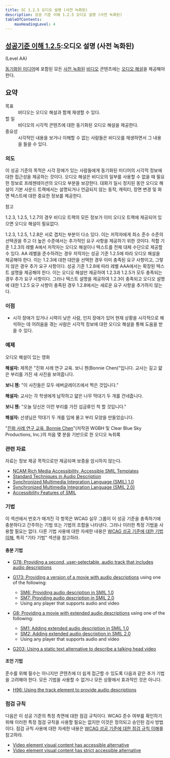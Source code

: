 ```yaml
---
title: SC 1.2.5 오디오 설명 (사전 녹화된)
description: 성공 기준 이해 1.2.5 오디오 설명 (사전 녹화된)
tableOfContents:
    maxHeadingLevel: 4
---
```



## [성공기준 이해 1.2.5](https://w3.org/TR/WCAG22#audio-description-prerecorded):오디오 설명 (사전 녹화된) 

(Level AA)

<Card title="성공 기준 (SC)"></Card>

[동기화된 미디어](../../../glossary/synchronized-media)에 포함된 모든 [사전 녹화된](../../../glossary/prerecorded) [비디오](../../../glossary/video) 콘텐츠에는 [오디오 해설](../../../glossary/audio-description)을 제공해야 한다.

## 요약

<dl>
<dt>목표</dt>
<dd>비디오는 오디오 해설과 함께 재생할 수 있다.</dd>
<dt>할 일</dt>
<dd>비디오의 시각적 콘텐츠에 대한 동기화된 오디오 해설을 제공한다.</dd>
<dt>중요성</dt>
<dd>시각적인 내용을 보거나 이해할 수 없는 사람들은 비디오를 재생하면서 그 내용을 들을 수 있다.</dd>
</dl>

### 의도

이 성공 기준의 목적은 시각 장애가 있는 사람들에게 동기화된 미디어의 시각적 정보에 대한 접근성을 제공하는 것이다. 오디오 해설은 비디오의 일부를 사용할 수 없을 때 필요한 정보로 프레젠테이션의 오디오 부분을 보강한다. 대화가 일시 정지된 동안 오디오 해설이 기본 사운드 트랙에서는 설명되거나 언급되지 않는 동작, 캐릭터, 장면 변경 및 화면 텍스트에 대한 중요한 정보를 제공한다.

참고

1.2.3, 1.2.5, 1.2.7의 경우 비디오 트랙의 모든 정보가 이미 오디오 트랙에 제공되어 있으면 오디오 해설이 필요없다.

1.2.3, 1.2.5, 1.2.8은 서로 겹치는 부분이 다소 있다. 이는 저작자에게 최소 준수 수준의 선택권을 주고 더 높은 수준에서는 추가적인 요구 사항을 제공하기 위한 것이다. 적합 기준 1.2.3의 레벨 A에서 저작자는 오디오 해설이나 텍스트를 전체 대체 수단으로 제공할 수 있다. AA 레벨을 준수하려는 경우 저작자는 성공 기준 1.2.5에 따라 오디오 해설을 제공해야 한다. 이는 1.2.3에 대한 대안을 선택한 경우 이미 충족된 요구 사항이고, 그렇지 않은 경우 추가 요구 사항이다. 성공 기준 1.2.8에 따라 레벨 AAA에서는 확장된 텍스트 설명을 제공해야 한다. 이는 오디오 해설만 제공하여 1.2.3과 1.2.5가 모두 충족되는 경우 추가 요구 사항이다. 그러나 텍스트 설명을 제공하여 1.2.3이 충족되고 오디오 설명에 대한 1.2.5 요구 사항이 충족된 경우 1.2.8에서는 새로운 요구 사항을 추가하지 않는다.

### 이점

*   시각 장애가 있거나 시력이 낮은 사람, 인지 장애가 있어 현재 상황을 시각적으로 해석하는 데 어려움을 겪는 사람은 시각적 정보에 대한 오디오 해설을 통해 도움을 받을 수 있다.

### 예제

오디오 해설이 있는 영화

**해설자:** 제목은 "진화 사례 연구 교육. 보니 첸(Bonnie Chen)"입니다. 교사는 길고 얇은 부리를 가진 새 사진을 보여줍니다.

**보니 첸:** "이 사진들은 모두 에버글레이즈에서 찍은 것입니다."

**해설자:** 교사는 각 학생에게 납작하고 얇은 나무 막대기 두 개를 건네줍니다.

**보니 첸:** "오늘 당신은 이런 부리를 가진 섭금류인 척 할 것입니다."

**해설자:** 선생님은 막대기 두 개를 입에 물고 부리 모양을 만들었습니다.

"[진화 사례 연구 교육, Bonnie Chen](https://www.pbs.org/wgbh/evolution/educators/teachstuds/tvideos.html)"(저작권 WGBH 및 Clear Blue Sky Productions, Inc.)의 처음 몇 분을 기반으로 한 오디오 녹취록

### 관련 자료

자료는 정보 제공 목적으로만 제공되며 보증을 암시하지 않는다.

*   [NCAM Rich Media Accessibility, Accessible SMIL Templates](http://ncam.wgbh.org/invent_build/web_multimedia/accessible-digital-media-guide/guideline-h-multimedia#techH12)
*   [Standard Techniques in Audio Description](http://joeclark.org/access/description/ad-principles.html)
*   [Synchronized Multimedia Integration Language (SMIL) 1.0](https://www.w3.org/TR/REC-smil/)
*   [Synchronized Multimedia Integration Language (SMIL 2.0)](https://www.w3.org/TR/SMIL/)
*   [Accessibility Features of SMIL](https://www.w3.org/TR/SMIL-access/)

### 기법

이 섹션에서 번호가 매겨진 각 항목은 WCAG 실무 그룹이 이 성공 기준을 충족하기에 충분하다고 간주하는 기법 또는 기법의 조합을 나타낸다. 그러나 이러한 특정 기법을 사용할 필요는 없다. 다른 기법 사용에 대한 자세한 내용은 [WCAG 성공 기준에 대한 기법 이해](understanding-techniques), 특히 "기타 기법" 섹션을 참고하라.

#### 충분 기법

*   [G78: Providing a second, user-selectable, audio track that includes audio descriptions](https://www.w3.org/WAI/WCAG22/Techniques/general/G78)
*   [G173: Providing a version of a movie with audio descriptions](https://www.w3.org/WAI/WCAG22/Techniques/general/G173) using one of the following:
    
    *   [SM6: Providing audio description in SMIL 1.0](https://www.w3.org/WAI/WCAG22/Techniques/smil/SM6)
    *   [SM7: Providing audio description in SMIL 2.0](https://www.w3.org/WAI/WCAG22/Techniques/smil/SM7)
    *   Using any player that supports audio and video
*   [G8: Providing a movie with extended audio descriptions](https://www.w3.org/WAI/WCAG22/Techniques/general/G8) using one of the following:
    
    *   [SM1: Adding extended audio description in SMIL 1.0](https://www.w3.org/WAI/WCAG22/Techniques/smil/SM1)
    *   [SM2: Adding extended audio description in SMIL 2.0](https://www.w3.org/WAI/WCAG22/Techniques/smil/SM2)
    *   Using any player that supports audio and video
*   [G203: Using a static text alternative to describe a talking head video](https://www.w3.org/WAI/WCAG22/Techniques/general/G203)

#### 조언 기법

준수를 위해 필수는 아니지만 콘텐츠에 더 쉽게 접근할 수 있도록 다음과 같은 추가 기법을 고려해야 한다. 모든 기법을 사용할 수 없거나 모든 상황에서 효과적인 것은 아니다.

*   [H96: Using the track element to provide audio descriptions](https://www.w3.org/WAI/WCAG22/Techniques/html/H96)

### 점검 규칙

다음은 이 성공 기준의 특정 측면에 대한 점검 규칙이다. WCAG 준수 여부를 확인하기 위해 이러한 특정 점검 규칙을 사용할 필요는 없지만 이것은 정의되고 승인된 검사 방법이다. 점검 규칙 사용에 대한 자세한 내용은 [WCAG 성공 기준에 대한 점검 규칙 이해](understanding-act-rules.html)를 참고하라.

*   [Video element visual content has accessible alternative](https://www.w3.org/WAI/standards-guidelines/act/rules/c5a4ea/proposed/)
*   [Video element visual content has strict accessible alternative](https://www.w3.org/WAI/standards-guidelines/act/rules/1ec09b/proposed/)


